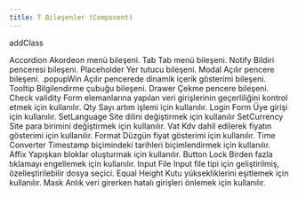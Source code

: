 ```yaml
---
title: T Bileşenler (Component)
---
```


<div class="row">
    <div class="col-6">
        <a class="d-block shadow bg-white">
            addClass
        </a>
    </div>
</div>

Accordion
Akordeon menü bileşeni.
Tab
Tab menü bileşeni.
Notify
Bildiri penceresi bileşeni.
Placeholder
Yer tutucu bileşeni.
Modal
Açılır pencere bileşeni.
.popupWin
Açılır pencerede dinamik içerik gösterimi bileşeni.
Tooltip
Bilgilendirme çubuğu bileşeni.
Drawer
Çekme pencere bileşeni.
Check validity
Form elemanlarına yapılan veri girişlerinin geçerliliğini kontrol etmek için kullanılır.
Qty
Sayı artım işlemi için kullanılır.
Login Form
Üye girişi için kullanılır.
SetLanguage
Site dilini değiştirmek için kullanılır
SetCurrency
Site para birimini değiştirmek için kullanılır.
Vat
Kdv dahil edilerek fiyatın gösterimi için kullanılır.
Format
Düzgün fiyat gösterimi için kullanılır.
Time Converter
Timestamp biçimindeki tarihleri biçimlendirmek için kullanılır.
Affix
Yapışkan bloklar oluşturmak için kullanılır.
Button Lock
Birden fazla tıklamayı engellemek için kullanılır.
Input File
Input file tipi için geliştirilmiş, özelleştirilebilir dosya seçici.
Equal Height
Kutu yüksekliklerini eşitlemek için kullanılır.
Mask
Anlık veri girerken hatalı girişleri önlemek için kullanılır.